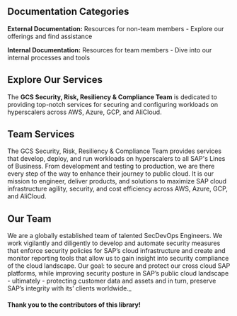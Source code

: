 
<Home />

## Documentation Categories 

**External Documentation:** Resources for non-team members - Explore our offerings and find assistance

**Internal Documentation:** Resources for team members - Dive into our internal processes and tools

## Explore Our Services  

The **GCS Security, Risk, Resiliency & Compliance Team** is dedicated to providing top-notch services for securing and configuring workloads on hyperscalers across AWS, Azure, GCP, and AliCloud.

## Team Services

The GCS Security, Risk, Resiliency & Compliance Team provides services that develop, deploy, and run workloads on hyperscalers to all SAP's Lines of Business. From development and testing to production, we are there every step of the way to enhance their journey to public cloud. It is our mission to engineer, deliver products, and solutions to maximize SAP cloud infrastructure agility, security, and cost efficiency across AWS, Azure, GCP, and AliCloud.


## Our Team

We are a globally established team of talented SecDevOps Engineers. We work vigilantly and diligently to develop and automate security measures that enforce security policies for SAP’s cloud infrastructure and create and monitor reporting tools that allow us to gain insight into security compliance of the cloud landscape. Our goal: to secure and protect our cross cloud SAP platforms, while improving security posture in SAP’s public cloud landscape - ultimately - protecting customer data and assets and in turn, preserve SAP’s integrity with its’ clients worldwide._

#### Thank you to the contributors of this library!
